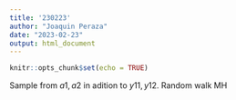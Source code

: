 ```yaml
---
title: '230223'
author: "Joaquin Peraza"
date: "2023-02-23"
output: html_document
---
```


```r
knitr::opts_chunk$set(echo = TRUE)
```

Sample from $a1,a2$ in adition to $y11,y12$. Random walk MH
